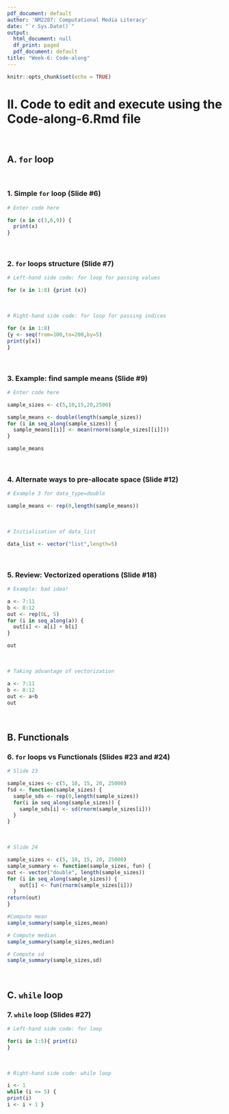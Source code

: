 ```yaml
---
pdf_document: default
author: 'NM2207: Computational Media Literacy'
date: "`r Sys.Date()`"
output:
  html_document: null
  df_print: paged
  pdf_document: default
title: "Week-6: Code-along"
---
```


```r
knitr::opts_chunk$set(echo = TRUE)
```

# II. Code to edit and execute using the Code-along-6.Rmd file 
<br>

## A. `for` loop
<br>

### 1. Simple `for` loop (Slide #6)

```r
# Enter code here

for (x in c(3,6,9)) {
  print(x)
}


```
<br>

### 2. `for` loops structure (Slide #7)

```r
# Left-hand side code: for loop for passing values

for (x in 1:8) {print (x)}


```
<br>
```r
# Right-hand side code: for loop for passing indices

for (x in 1:8)
{y <- seq(from=100,to=200,by=5)
print(y[x])
}


```
<br>

### 3. Example: find sample means (Slide #9)

```r
# Enter code here

sample_sizes <- c(5,10,15,20,2500)

sample_means <- double(length(sample_sizes))
for (i in seq_along(sample_sizes)) {
  sample_means[[i]] <- mean(rnorm(sample_sizes[[i]]))
}

sample_means

```
<br>

### 4. Alternate ways to pre-allocate space (Slide #12)

```r
# Example 3 for data_type=double

sample_means <- rep(0,length(sample_means))

```
<br>

```r
# Initialisation of data_list

data_list <- vector("list",length=5)

```
<br>

### 5. Review: Vectorized operations (Slide #18)

```r
# Example: bad idea!

a <- 7:11
b <- 8:12
out <- rep(0L, 5)
for (i in seq_along(a)) {
  out[i] <- a[i] + b[i]
}

out
```
<br>

```r
# Taking advantage of vectorization

a <- 7:11
b <- 8:12
out <- a+b
out

```
<br>

## B. Functionals

### 6. `for` loops vs Functionals (Slides #23 and #24)

```r
# Slide 23

sample_sizes <- c(5, 10, 15, 20, 25000)
fsd <- function(sample_sizes) {
  sample_sds <- rep(0,length(sample_sizes))
  for(i in seq_along(sample_sizes)) {
    sample_sds[i] <- sd(rnorm(sample_sizes[i]))
  }
}

```
<br>

```r
# Slide 24

sample_sizes <- c(5, 10, 15, 20, 25000)
sample_summary <- function(sample_sizes, fun) {
out <- vector("double", length(sample_sizes))
for (i in seq_along(sample_sizes)) {
    out[i] <- fun(rnorm(sample_sizes[i]))
  }
return(out) 
}

#Compute mean
sample_summary(sample_sizes,mean)

# Compute median
sample_summary(sample_sizes,median)

# Compute sd
sample_summary(sample_sizes,sd)
```
<br>

## C. `while` loop

### 7. `while` loop (Slides #27)

```r
# Left-hand side code: for loop

for(i in 1:5){ print(i)
}

```
<br>

```r
# Right-hand side code: while loop

i <- 1
while (i <= 5) {
print(i)
i <- i + 1 }


```
<br>


